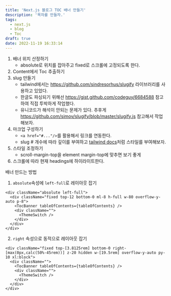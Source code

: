 ```yaml
---
title: 'Next.js 블로그 TOC 배너 만들기'
description: '목차를 만들자.'
tags:
  - next.js
  - blog
  - Toc
draft: true
date: 2022-11-19 16:33:14
---
```


1. 배너 위치 산정하기
   - absolute로 위치를 잡아주고 fixed로 스크롤에 고정되도록 한다.
2. Content에서 Toc 추출하기
3. slug 만들기
   - tailwind에서는 https://github.com/sindresorhus/slugify 라이브러리를 사용하고 있었다.
   - 한글도 파싱되기 위해선 https://gist.github.com/codeguy/6684588 참고하여 직접 투박하게 작업했다.
   - 유니코드가 해석이 안되는 문제가 있다. 추후게 https://github.com/simov/slugify/blob/master/slugify.js 참고해서 작업해보자.
4. 마크업 구성하기
   - `<a href="#..."/>`를 활용해서 링크를 연동한다.
   - slug # 개수에 따라 깊이를 부여하고 [tailwind docs](https://tailwindcss.com/docs/typography-plugin)처럼 스타일를 부여해보자.
5. 스타일 조정하기
   - scroll-margin-top을 element margin-top에 맞추면 보기 좋게
6. 스크롤에 따라 현재 headings에 하이라이트한다.

배너 만드는 방법

1. `absolute`속성에 `left-full`로 레이아웃 잡기

```tsx
<div className="absolute left-full">
  <div className="fixed top-12 bottom-0 ml-8 h-full w-80 overflow-y-auto p-8">
    <TocBanner tableOfContents={tableOfContents} />
    <div className="">
      <ThemeSwitch />
    </div>
  </div>
</div>
```

2. `right` 속성으로 동적으로 레이아웃 잡기

```tsx
<div className="fixed top-[3.8125rem] bottom-0 right-[max(0px,calc(50%-45rem))] z-20 hidden w-[19.5rem] overflow-y-auto py-10 xl:block">
  <div className="">
    <TocBanner tableOfContents={tableOfContents} />
    <div className="">
      <ThemeSwitch />
    </div>
  </div>
</div>
```
